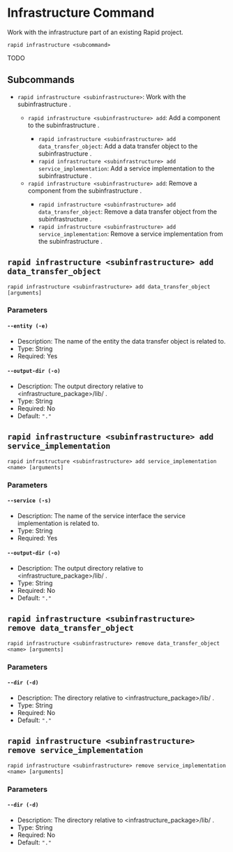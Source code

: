 # Infrastructure Command

Work with the infrastructure part of an existing Rapid project.

```
rapid infrastructure <subcommand>
```

TODO

## Subcommands

- `rapid infrastructure <subinfrastructure>`: Work with the subinfrastructure <subinfrastructure>.
  - `rapid infrastructure <subinfrastructure> add`: Add a component to the subinfrastructure <subinfrastructure>.
    - `rapid infrastructure <subinfrastructure> add data_transfer_object`: Add a data transfer object to the subinfrastructure <subinfrastructure>.
    - `rapid infrastructure <subinfrastructure> add service_implementation`: Add a service implementation to the subinfrastructure <subinfrastructure>.
  - `rapid infrastructure <subinfrastructure> add`: Remove a component from the subinfrastructure <subinfrastructure>.
    - `rapid infrastructure <subinfrastructure> add data_transfer_object`: Remove a data transfer object from the subinfrastructure <subinfrastructure>.
    - `rapid infrastructure <subinfrastructure> add service_implementation`: Remove a service implementation from the subinfrastructure <subinfrastructure>.

## `rapid infrastructure <subinfrastructure> add data_transfer_object`

```
rapid infrastructure <subinfrastructure> add data_transfer_object [arguments]
```

### Parameters

#### `--entity (-e)`

- Description: The name of the entity the data transfer object is related to.
- Type: String
- Required: Yes

#### `--output-dir (-o)`

- Description: The output directory relative to <infrastructure_package>/lib/ .
- Type: String
- Required: No
- Default: `"."`

## `rapid infrastructure <subinfrastructure> add service_implementation`

```
rapid infrastructure <subinfrastructure> add service_implementation <name> [arguments]
```

### Parameters

#### `--service (-s)`

- Description: The name of the service interface the service implementation is related to.
- Type: String
- Required: Yes

#### `--output-dir (-o)`

- Description: The output directory relative to <infrastructure_package>/lib/ .
- Type: String
- Required: No
- Default: `"."`

## `rapid infrastructure <subinfrastructure> remove data_transfer_object`

```
rapid infrastructure <subinfrastructure> remove data_transfer_object <name> [arguments]
```

### Parameters

#### `--dir (-d)`

- Description: The directory relative to <infrastructure_package>/lib/ .
- Type: String
- Required: No
- Default: `"."`

## `rapid infrastructure <subinfrastructure> remove service_implementation`

```
rapid infrastructure <subinfrastructure> remove service_implementation <name> [arguments]
```

### Parameters

#### `--dir (-d)`

- Description: The directory relative to <infrastructure_package>/lib/ .
- Type: String
- Required: No
- Default: `"."`

